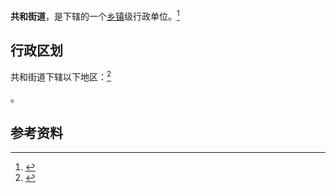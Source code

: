 {{中国乡级行政区|21/03/03/005/000}}

'''共和街道'''，是{{PRC admin/fullname|21/03/03/005/000|3}}下辖的一个[[乡镇|乡镇]]级行政单位。<ref>{{PRC admin/ref sgc|{{PRC admin/parent|21/03/03/005/000}}}}</ref>

== 行政区划 ==

共和街道下辖以下地区：<ref>{{PRC admin/ref sgc|21/03/03/005/000}}</ref>

{{PRC admin/children|21/03/03/005/000}}。

== 参考资料 ==

{{reflist}}

{{行政区划小作品}}
{{PRC admin/navcat|21/03/03/005/000}}